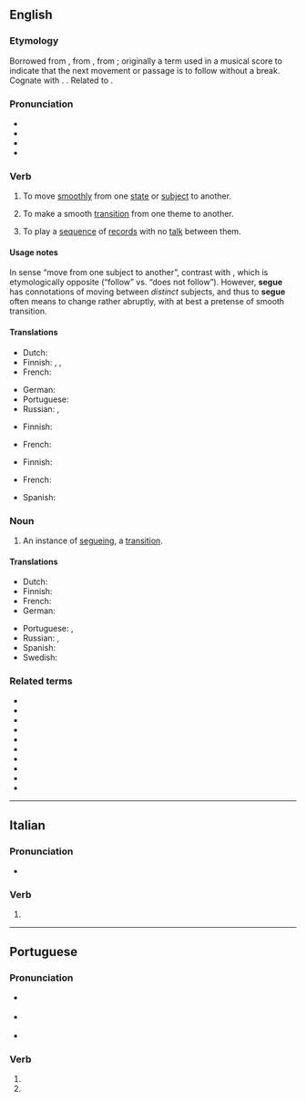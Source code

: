 {{also|segué}}
==English==
{{was wotd|2006|December|7}}

===Etymology===
Borrowed from {{bor|en|it|segue||it follows}}, from {{m|it|seguire||to follow}}, from {{der|en|la|sequor}}; originally a term used in a musical score to indicate that the next movement or passage is to follow without a break. Cognate with {{cog|es|seguir}}. {{doublet|en|sue}}. Related to {{m|en|suit}}.

===Pronunciation===
* {{IPA|/ˈsɛɡweɪ/|lang=en}}
* {{audio|en-us-segue.ogg|Audio (US)|lang=en}}
* {{audio|en-au-segue.ogg|Audio (AU)|lang=en}}
* {{homophones|lang=en|Segway}}

===Verb===
{{en-verb|segue|d}}

# To move [[smoothly]] from one [[state]] or [[subject]] to another.
#: {{syn|en|transition}}
#: {{ux|en|I can tell she’s going to '''segue''' from our conversation about school to the topic of marriage.}}
# {{lb|en|music}} To make a smooth [[transition]] from one theme to another.
#: {{ux|en|Beethoven’s symphonies effortlessly '''segue''' from one theme to the next.}}
# {{lb|en|of a disk jockey}} To play a [[sequence]] of [[record]]s with no [[talk]] between them.

====Usage notes====
In sense “move from one subject to another”, contrast with {{m|en|non sequitur||abrupt transition}}, which is etymologically opposite (“follow” vs. “does not follow”). However, '''segue''' has connotations of moving between ''distinct'' subjects, and thus to '''segue''' often means to change rather abruptly, with at best a pretense of smooth transition.

====Translations====
{{trans-top|to move smoothly from one topic to another}}
* Dutch: {{t+|nl|van}} {{t+|nl|thema}} {{t+|nl|wisselen}}
* Finnish: {{t|fi|[[siirtyä]] [[juohevasti]]}}, {{t+|fi|sujuvasti}}, {{t|fi|huomaamatta}}
* French: {{t+|fr|enchaîner}}
{{trans-mid}}
* German: {{t+|de|überleiten}}
* Portuguese: {{t|pt|[[passar]] [[para]]}}
* Russian: {{t|ru|[[пла́вно]] [[переходи́ть]]|impf}}, {{t|ru|[[продолжа́ть]] [[та́к же]]|impf}}
{{trans-bottom}}

{{trans-top|music: to move smoothly from one theme to another}}
* Finnish: {{t+|fi|liukua}}
{{trans-mid}}
* French: {{t+|fr|enchaîner}}
{{trans-bottom}}

{{trans-top|to play a sequence of records without talking in between}}
* Finnish: {{t|fi|[[soittaa]] [[putkeen]]}}
{{trans-mid}}
* French: {{t+|fr|enchaîner}}
{{trans-bottom}}

{{checktrans-top}}
* Spanish: {{t-check|es|transición suave}}
{{trans-mid}}
{{trans-bottom}}

===Noun===
{{en-noun}}

# An instance of [[segueing]], a [[transition]].

====Translations====
{{trans-top|an instance of segueing, a transition}}
* Dutch: {{t+|nl|overgang|m}}
* Finnish: {{t+|fi|siirtymä}}
* French: {{t+|fr|transition|f}}
* German: {{t+|de|Übergang|m}}
{{trans-mid}}
* Portuguese: {{t+|pt|passagem}}, {{t+|pt|transição}}
* Russian: {{t|ru|се́гуэ|n}}, {{t|ru|[[пла́вный]] [[перехо́д]]|m}}
* Spanish: {{t+|es|transición|f}}
* Swedish: {{t+|sv|övergång|c}}
{{trans-bottom}}

===Related terms===
* {{l|en|et seq}}
* {{l|en|non sequitur}}
* {{l|en|persecute}}
* {{l|en|prosecute}}
* {{l|en|sequel}}
* {{l|en|sequence}}
* {{l|en|suant}}
* {{l|en|sue}}
* {{l|en|suit}}
* {{l|en|suite}}

----

==Italian==

===Pronunciation===
* {{IPA|/ˈsɛɡwe/||lang=it}}

===Verb===
{{head|it|verb forms}}

# {{inflection of|seguire||3|s|pres|ind|lang=it}}

----

==Portuguese==

===Pronunciation===
* {{a|Portugal}} {{IPA|/ˈsɛ.ɣɨ/|/ˈsɛ.ɡɨ/|lang=pt}}
* {{a|Brazil}} {{IPA|/ˈsɛ.ɡi/|lang=pt}}
* {{a|South Brazil}} {{IPA|/ˈsɛ.ɡe/|lang=pt}}

===Verb===
{{head|pt|verb form}}

# {{pt-verb-form-of|seguir|e}}
# {{pt-verb-form-of|segar|e}}